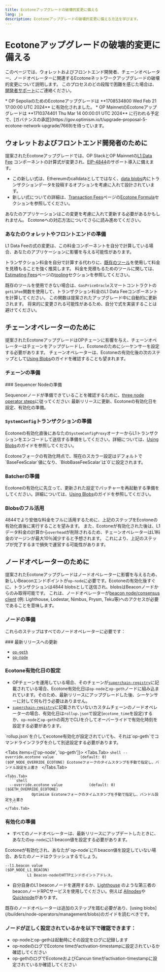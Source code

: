 ```yaml
---
title: Ecotoneアップグレードの破壊的変更に備える
lang: ja
description: Ecotoneアップグレードの破壊的変更に備える方法を学びます。
---
```



# Ecotoneアップグレードの破壊的変更に備える

このページでは、ウォレットおよびフロントエンド開発者、チェーンオペレーター、ノードオペレーターに関連するEcotoneネットワークアップグレードの破壊的変更について説明します。
このプロセスのどの段階で困難を感じた場合は、[開発者サポート](https://github.com/ethereum-optimism/developers/discussions)にご連絡ください。

<Callout type="warning">
  *   OP SepoliaのためのEcotoneアップグレードは **1708534800 Wed Feb 21 17:00:00 UTC 2024** に有効化されました。
  *   OP MainnetのEcotoneアップグレードは **1710374401 Thu Mar 14 00:00:01 UTC 2024** に行われる予定で、[ガバナンスの承認](https://gov.optimism.io/t/upgrade-proposal-5-ecotone-network-upgrade/7669)を待っています。
</Callout>

## ウォレットおよびフロントエンド開発者のために

提案されたEcotoneアップグレードでは、OP StackとOP Mainnetの[L1 Data Fee](/stack/transactions/fees#l1-data-fee) コンポーネントの計算式が変更され、[EIP-4844](https://eip4844.com)のサポート導入に備えます。

*   この新しい式は、Ethereumのcalldataとしてではなく、[data blobs](/builders/chain-operators/management/blobs)内にトランザクションデータを投稿するオプションを考慮に入れて設計されています。
*   新しい式についての詳細は、[Transaction Fees](/stack/transactions/fees)ページの[Ecotone Formula](/stack/transactions/fees#ecotone)セクションを参照してください。

あなたのアプリケーションはこの変更を考慮に入れて更新する必要があるかもしれません。
Ecotoneへの対応方法についてさらに読み進めてください。

### あなたのウォレットやフロントエンドの準備

<Callout type="warning">
  L1 Data Feeの式の変更は、この料金コンポーネントを自分で計算している場合、あなたのアプリケーションに影響を与える可能性があります。
</Callout>

トランザクション料金を自分で計算する代わりに、[既存のツール](/builders/app-developers/transactions/estimates#tooling)を使用して料金を見積もることを強く推奨します。
料金を見積もるためのツールに関しては、[Estimating Fees](/builders/app-developers/transactions/estimates)ページの[tooling](/builders/app-developers/transactions/estimates#tooling)セクションを参照してください。

既存のツールを使用できない場合は、`GasPriceOracle`スマートコントラクトの`getL1Fee`関数を使用して、トランザクション料金のL1 Data Feeコンポーネントを計算してください。
この関数は提案されたアップグレード中に自動的に更新されます。
将来的に変更される可能性があるため、自分で式を実装することは避けてください。

## チェーンオペレーターのために

提案されたEcotoneアップグレードはOPチェーンに影響を与え、チェーンオペレーターはチェーンをアップグレードし、Ecotoneのためにシーケンサーを設定する必要があります。
チェーンオペレーターは、Ecotoneの有効化後の次のステップとして[Using Blobs](/builders/chain-operators/management/blobs)のガイドを確認することも望まれます。

### チェーンの準備

<Steps>
  ### Sequencer Nodeの準備

  Sequencerノードが準備できていることを確認するために、[three node operator steps](#preparing-your-node)に従ってください: 最新リリースに更新、Ecotoneの有効化日を設定、有効化の準備。

  ### `SystemConfig`トランザクションの準備

  Ecotoneの有効化直後にあなたの`SystemConfigProxy`オーナーからL1トランザクションをエンコードして送信する準備をしてください。詳細については、[Using Blobs](/builders/chain-operators/management/blobs#determine-scalar-values-for-using-blobs)のガイドを参照してください。

  <Callout type="info">
    Ecotoneフォークの有効化時点で、現在のスカラー設定はデフォルトで`BaseFeeScalar`値になり、`BlobBaseFeeScalar`は`0`に設定されます。
  </Callout>

  ### Batcherの準備

  Ecotoneの有効化に先立って、更新された設定でバッチャーを再起動する準備をしてください。詳細については、[Using Blobs](/builders/chain-operators/management/blobs#update-your-batcher-to-post-blobs)のガイドを参照してください。

  ### Blobsのフル活用

  4844でより安価な料金をフルに活用するために、上記のステップをEcotoneの有効化直後に実行することを望みます。
  また、Ecotoneが有効化された後は、L1データ料金の計算から`overhead`が削除されるため、チェーンオペレーターはL1料金のマージンが最大10％減少すると予想されます。
  これにより、上記のステップが完了するまで損失で運営する可能性があります。
</Steps>

## ノードオペレーターのために

提案されたEcotoneアップグレードはノードオペレーターに影響を与えるため、新しいBeaconエンドポイントが`op-node`に必要です。Ecotoneの有効化後すぐに、トランザクションは4844 blobsとして送信され、blobsはBeaconノードからのみ取得可能です。
これは、ノードオペレーターが[beacon node/consensus client](https://ethereum.org/developers/docs/nodes-and-clients#consensus-clients) (例: Lighthouse, Lodestar, Nimbus, Prysm, Teku等)へのアクセスが必要であることを意味します。

### ノードの準備

これらのステップはすべてのノードオペレーターに必要です：

<Steps>
  ### 最新リリースへの更新

  *   [`op-geth`](https://github.com/ethereum-optimism/op-geth/releases/tag/v1.101308.2)
  *   [`op-node`](https://github.com/ethereum-optimism/optimism/releases/tag/v1.7.0)

  ### Ecotone有効化日の設定

  *   OPチェーンを運用している場合、そのチェーンが[`superchain-registry`](https://github.com/ethereum-optimism/superchain-registry/blob/main/superchain/configs/chainids.json)に記載されている場合、Ecotone有効化日は`op-node`と`op-geth`ノードに組み込まれています。そのため、最新リリースにアップグレードした後、シーケンサーに対して何も行う必要はありません。
  *   [`superchain-registry`](https://github.com/ethereum-optimism/superchain-registry/blob/main/superchain/configs/chainids.json)に記載されていないカスタムチェーンのノードオペレーターの場合、有効化日は`rollup.json`で設定(`ecotone_time`を設定)するか、`op-node`と`op-geth`の両方でCLIを介してオーバーライドで有効化時刻を設定する必要があります。

  <Callout type="warning">
    `rollup.json`を介してecotone有効化が設定されていても、それは`op-geth`でコマンドラインフラグを介して別途設定する必要があります。
  </Callout>

  <Tabs items={['op-node', 'op-geth']}>
    <Tabs.Tab>
      ```shell
      --override.ecotone value            (default: 0)                       ($OP_NODE_OVERRIDE_ECOTONE)
                Ecotoneフォークのタイムスタンプを手動で指定し、バンドル設定を上書き
      ```
    </Tabs.Tab>

    <Tabs.Tab>
      ```shell
      --override.ecotone value            (default: 0)                       ($GETH_OVERRIDE_ECOTONE)
                Optimism Ecotoneフォークのタイムスタンプを手動で指定し、バンドル設定を上書き
      ```
    </Tabs.Tab>
  </Tabs>

  ### 有効化の準備

  *   すべてのノードオペレーターは、最新リリースにアップデートしたときに、あなたの`op-node`にL1 beacon値を設定する必要があります。

  <Callout type="warning">
    Ecotoneが有効化され、あなたが`op-node`にl1 beacon値を設定していない場合、あなたのノードはクラッシュするでしょう。
  </Callout>

  ```shell
  --l1.beacon value                                                      ($OP_NODE_L1_BEACON)
            L1 Beacon-nodeのHTTPエンドポイントアドレス。
  ```

  *   自分自身のL1 beaconノードを運用するか、[Lighthouse](https://lighthouse-book.sigmaprime.io/run_a_node.html) のような第三者のbeaconノードRPCサービスを使用してください。例えば [Allnodes](https://ethereum.publicnode.com/)や
  [Quicknode](https://www.quicknode.com/docs/ethereum/eth-v1-beacon-genesis)があります。

  <Callout type="default">
    既存のノードオペレーターは追加のステップを踏む必要があり、[using blobs](/builders/node-operators/management/blobs)のガイドを読むべきです。
  </Callout>

  ### ノードが正しく設定されているかを以下で確認できます：
  * op-nodeとop-gethは起動時にその設定をログに記録します
  * op-nodeのログでEcotone timeがactivation-timestampに設定されているか確認してください
  * op-gethのログでEcotoneおよびCancun timeがactivation-timestampに設定されているか確認してください
</Steps>

